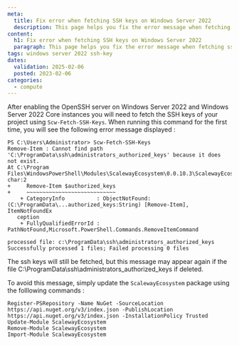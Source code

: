 ```yaml
---
meta:
  title: Fix error when fetching SSH keys on Windows Server 2022
  description: This page helps you fix the error message when fetching ssh keys on Windows Server 2022
content:
  h1: Fix error when fetching SSH keys on Windows Server 2022
  paragraph: This page helps you fix the error message when fetching ssh keys on Windows Server 2022
tags: windows server 2022 ssh-key
dates:
  validation: 2025-02-06
  posted: 2023-02-06
categories:
  - compute
---
```


After enabling the OpenSSH server on Windows Server 2022 and Windows Server 2022 Core instances you will
need to fetch the SSH keys of your project using `Scw-Fetch-SSH-Keys`. When running this command for the
first time, you will see the following error message displayed :

```
PS C:\Users\Administrator> Scw-Fetch-SSH-Keys
Remove-Item : Cannot find path 'C:\ProgramData\ssh\administrators_authorized_keys' because it does not exist.
At C:\Program Files\WindowsPowerShell\Modules\ScalewayEcosystem\0.0.10.3\ScalewayEcosystem.psm1:54 char:2
+     Remove-Item $authorized_keys
+     ~~~~~~~~~~~~~~~~~~~~~~~~~~~~
    + CategoryInfo          : ObjectNotFound: (C:\ProgramData\...authorized_keys:String) [Remove-Item], ItemNotFoundEx
   ception
    + FullyQualifiedErrorId : PathNotFound,Microsoft.PowerShell.Commands.RemoveItemCommand

processed file: c:\ProgramData\ssh\administrators_authorized_keys
Successfully processed 1 files; Failed processing 0 files
```
The ssh keys will still be fetched, but this message may appear again if the file
C:\ProgramData\ssh\administrators_authorized_keys if deleted.

To avoid this message, simply update the `ScalewayEcosystem` package using the folllowing
commands :
```
Register-PSRepository -Name NuGet -SourceLocation https://api.nuget.org/v3/index.json -PublishLocation https://api.nuget.org/v3/index.json -InstallationPolicy Trusted
Update-Module ScalewayEcosystem
Remove-Module ScalewayEcosystem
Import-Module ScalewayEcosystem
```

